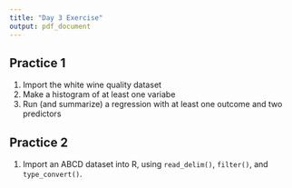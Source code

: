 ```yaml
---
title: "Day 3 Exercise"
output: pdf_document
---
```


## Practice 1

1. Import the white wine quality dataset
2. Make a histogram of at least one variabe
3. Run (and summarize) a regression with at least one outcome and two predictors


## Practice 2

1. Import an ABCD dataset into R, using `read_delim()`, `filter()`, and `type_convert()`.
